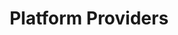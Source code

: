 ---
title: Platform Providers
sidebarTitle: Overview
description: Expanding your documention experience with Conceptual Docs
icon: rocket
---